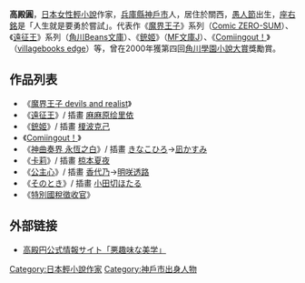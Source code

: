 {{BLP unsourced|time=2022-02-11T11:39:24+00:00}}
{{Japanese|japanese=高殿 円|kana=たかどの まどか|romaji=Madoka Takadono}}
'''高殿圓'''{{BD|1976年|4月1日|||G高殿}}，[[日本|日本]][[女性|女性]][[輕小說|輕小說]]作家，[[兵庫縣|兵庫縣]][[神戶市|神戶市]]人，居住於關西，[[愚人節|愚人節]]出生，[[座右銘|座右銘]]是「人生就是要勇於嘗試」。代表作《[[魔界王子|魔界王子]]》系列（[[Comic_ZERO-SUM|Comic ZERO-SUM]]）、《[[遠征王|遠征王]]》系列（[[角川Beans文庫|角川Beans文庫]]）、《[[銃姬|銃姬]]》（[[MF文庫J|MF文庫J]]）、《[[Comiingout！|Comiingout！]]》（[[villagebooks_edge|villagebooks edge]]）等，曾在2000年獲第四回[[角川學園小說大賞|角川學園小說大賞]]獎勵賞。

==作品列表==
*《[[魔界王子_devils_and_realist|魔界王子 devils and realist]]》
*《[[遠征王|遠征王]]》/ 插畫 [[麻麻原绘里依|麻麻原绘里依]]
*《[[銃姬|銃姬]]》/ 插畫 [[榎波克己|榎波克己]]
*《[[Comiingout！|Comiingout！]]》
*《[[神曲奏界|神曲奏界 永恆之白]]》/ 插畫 [[きなこひろ|きなこひろ]]→[[凪かすみ|凪かすみ]]
*《[[卡莉|卡莉]]》/ 插畫 [[椋本夏夜|椋本夏夜]] 
*《[[公主心|公主心]]》/ 插畫 [[香代乃|香代乃]]→[[明咲透路|明咲透路]]
*《[[そのとき|そのとき]]》/ 插畫 [[小田切ほたる|小田切ほたる]]
*《[[特別國稅徵收官|特別國稅徵收官]]》

==外部链接==
* [http://homepage2.nifty.com/takadono/ 高殿円公式情報サイト「悪趣味な美学」]{{dead link|date=2018年5月 |bot=InternetArchiveBot |fix-attempted=yes }}
{{Japan-writer-stub}}
{{normdaten}}
{{DEFAULTSORT:takadono modoka}}
[[Category:日本輕小說作家|Category:日本輕小說作家]]
[[Category:神戶市出身人物|Category:神戶市出身人物]]